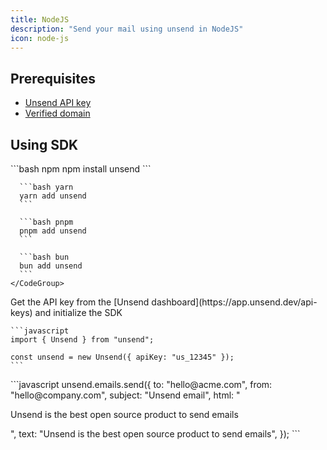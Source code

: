 ```yaml
---
title: NodeJS
description: "Send your mail using unsend in NodeJS"
icon: node-js
---
```


## Prerequisites

- [Unsend API key](https://app.unsend.dev/api-keys)
- [Verified domain](https://app.unsend.dev/domains)

## Using SDK

<Steps>
  <Step title="Install SDK">
    <CodeGroup>
      ```bash npm
      npm install unsend
      ```

      ```bash yarn
      yarn add unsend
      ```

      ```bash pnpm
      pnpm add unsend
      ```

      ```bash bun
      bun add unsend
      ```
    </CodeGroup>

  </Step>
  <Step title="Initialize SDK">
    Get the API key from the [Unsend dashboard](https://app.unsend.dev/api-keys) and initialize the SDK

    ```javascript
    import { Unsend } from "unsend";

    const unsend = new Unsend({ apiKey: "us_12345" });
    ```

  </Step>
  <Step title="Send Email">
    ```javascript
    unsend.emails.send({
      to: "hello@acme.com",
      from: "hello@company.com",
      subject: "Unsend email",
      html: "<p>Unsend is the best open source product to send emails</p>",
      text: "Unsend is the best open source product to send emails",
    });
    ```
  </Step>
</Steps>
